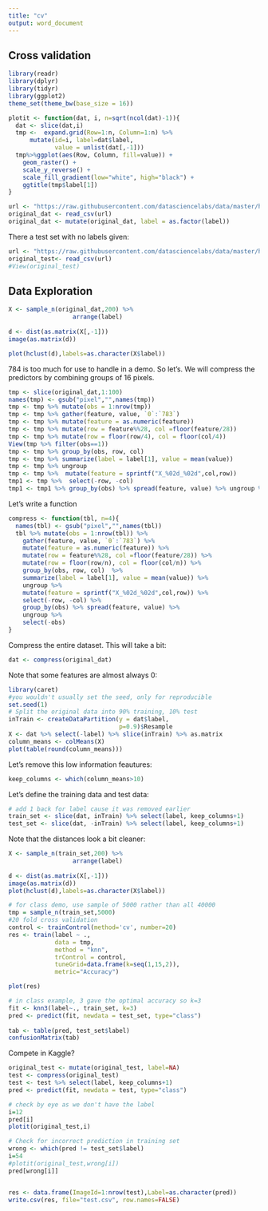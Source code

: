 ```yaml
---
title: "cv"
output: word_document
---
```


## Cross validation
```r
library(readr)
library(dplyr)
library(tidyr)
library(ggplot2)
theme_set(theme_bw(base_size = 16))
```

```r
plotit <- function(dat, i, n=sqrt(ncol(dat)-1)){
  dat <- slice(dat,i)
  tmp <-  expand.grid(Row=1:n, Column=1:n) %>%  
      mutate(id=i, label=dat$label,  
             value = unlist(dat[,-1]))
  tmp%>%ggplot(aes(Row, Column, fill=value)) + 
    geom_raster() + 
    scale_y_reverse() +
    scale_fill_gradient(low="white", high="black") +
    ggtitle(tmp$label[1])
}
```


```r
url <- "https://raw.githubusercontent.com/datasciencelabs/data/master/hand-written-digits-train.csv"
original_dat <- read_csv(url)
original_dat <- mutate(original_dat, label = as.factor(label))
```

There a test set with no labels given:

```r
url <- "https://raw.githubusercontent.com/datasciencelabs/data/master/hand-written-digits-test.csv"
original_test<- read_csv(url)
#View(original_test)
```

## Data Exploration

```r
X <- sample_n(original_dat,200) %>% 
                  arrange(label)
                   
d <- dist(as.matrix(X[,-1]))
image(as.matrix(d))

plot(hclust(d),labels=as.character(X$label))
``` 

784 is too much for use to handle in a demo. So let's. We will compress the  predictors by combining groups of 16 pixels. 

```r
tmp <- slice(original_dat,1:100)
names(tmp) <- gsub("pixel","",names(tmp))
tmp <- tmp %>% mutate(obs = 1:nrow(tmp)) 
tmp <- tmp %>% gather(feature, value, `0`:`783`) 
tmp <- tmp %>% mutate(feature = as.numeric(feature))
tmp <- tmp %>% mutate(row = feature%%28, col =floor(feature/28))
tmp <- tmp %>% mutate(row = floor(row/4), col = floor(col/4))
View(tmp %>% filter(obs==1))
tmp <- tmp %>% group_by(obs, row, col) 
tmp <- tmp %>% summarize(label = label[1], value = mean(value)) 
tmp <- tmp %>% ungroup
tmp <- tmp %>%  mutate(feature = sprintf("X_%02d_%02d",col,row))
tmp1 <- tmp %>%  select(-row, -col) 
tmp1 <- tmp1 %>% group_by(obs) %>% spread(feature, value) %>% ungroup %>% select(-obs)
```

Let's write a function

```r
compress <- function(tbl, n=4){
  names(tbl) <- gsub("pixel","",names(tbl))
  tbl %>% mutate(obs = 1:nrow(tbl)) %>% 
    gather(feature, value, `0`:`783`) %>% 
    mutate(feature = as.numeric(feature)) %>% 
    mutate(row = feature%%28, col =floor(feature/28)) %>% 
    mutate(row = floor(row/n), col = floor(col/n)) %>% 
    group_by(obs, row, col)  %>% 
    summarize(label = label[1], value = mean(value)) %>% 
    ungroup %>% 
    mutate(feature = sprintf("X_%02d_%02d",col,row)) %>% 
    select(-row, -col) %>% 
    group_by(obs) %>% spread(feature, value) %>% 
    ungroup %>% 
    select(-obs)
}
```

Compress the entire dataset. This will take a bit:


```r
dat <- compress(original_dat)
```

Note that some features are almost always 0:

```r
library(caret)
#you wouldn't usually set the seed, only for reproducible
set.seed(1)
# Split the original data into 90% training, 10% test 
inTrain <- createDataPartition(y = dat$label,
                               p=0.9)$Resample
X <- dat %>% select(-label) %>% slice(inTrain) %>% as.matrix
column_means <- colMeans(X)
plot(table(round(column_means)))
```

Let's remove this low information feautures:

```r
keep_columns <- which(column_means>10)
``` 

Let's define the training data and test data:

```r
# add 1 back for label cause it was removed earlier
train_set <- slice(dat, inTrain) %>% select(label, keep_columns+1)
test_set <- slice(dat, -inTrain) %>% select(label, keep_columns+1)
```

Note that the distances look a bit cleaner:
```r
X <- sample_n(train_set,200) %>% 
                  arrange(label)
                   
d <- dist(as.matrix(X[,-1]))
image(as.matrix(d))
plot(hclust(d),labels=as.character(X$label))
``` 

```r
# for class demo, use sample of 5000 rather than all 40000
tmp = sample_n(train_set,5000)
#20 fold cross validation
control <- trainControl(method='cv', number=20)
res <- train(label ~ .,
             data = tmp,
             method = "knn",
             trControl = control,
             tuneGrid=data.frame(k=seq(1,15,2)),
             metric="Accuracy")

plot(res)

# in class example, 3 gave the optimal accuracy so k=3
fit <- knn3(label~., train_set, k=3)
pred <- predict(fit, newdata = test_set, type="class")
 
tab <- table(pred, test_set$label)
confusionMatrix(tab)
```


Compete in Kaggle?

```r
original_test <- mutate(original_test, label=NA)
test <- compress(original_test)
test <- test %>% select(label, keep_columns+1)
pred <- predict(fit, newdata = test, type="class")

# check by eye as we don't have the label
i=12
pred[i]
plotit(original_test,i)

# Check for incorrect prediction in training set
wrong <- which(pred != test_set$label)
i=54
#plotit(original_test,wrong[i])
pred[wrong[i]]


res <- data.frame(ImageId=1:nrow(test),Label=as.character(pred))
write.csv(res, file="test.csv", row.names=FALSE)
```

